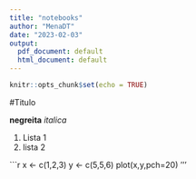 ```yaml
---
title: "notebooks"
author: "MenaDT"
date: "2023-02-03"
output:
  pdf_document: default
  html_document: default
---
```


```r
knitr::opts_chunk$set(echo = TRUE)
```

#Titulo

**negreita**
_italica_

1. Lista 1
2. lista 2

```r
x <- c(1,2,3)
y <- c(5,5,6)
plot(x,y,pch=20)
'''